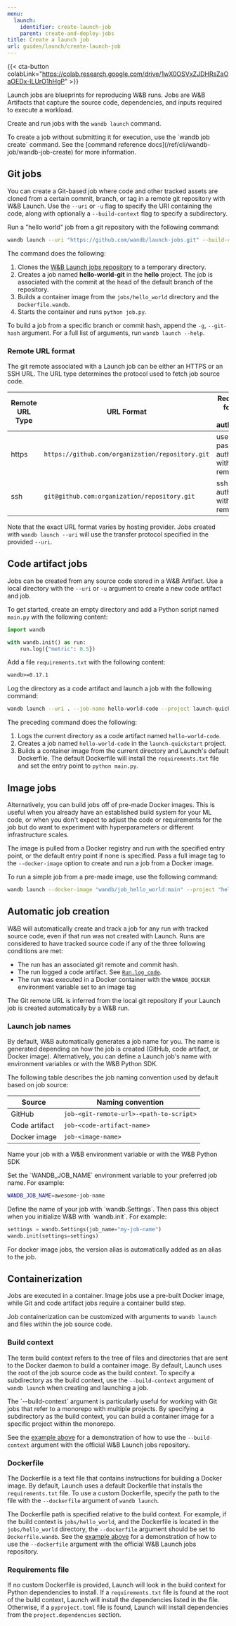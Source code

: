 ```yaml
---
menu:
  launch:
    identifier: create-launch-job
    parent: create-and-deploy-jobs
title: Create a launch job
url: guides/launch/create-launch-job
---
```

{{< cta-button colabLink="https://colab.research.google.com/drive/1wX0OSVxZJDHRsZaOaOEDx-lLUrO1hHgP" >}}

Launch jobs are blueprints for reproducing W&B runs. Jobs are W&B Artifacts that capture the source code, dependencies, and inputs required to execute a workload. 

Create and run jobs with the `wandb launch` command.

<Note>
To create a job without submitting it for execution, use the `wandb job create` command. See the [command reference docs](/ref/cli/wandb-job/wandb-job-create) for more information.
</Note>


## Git jobs

You can create a Git-based job where code and other tracked assets are cloned from a certain commit, branch, or tag in a remote git repository with W&B Launch. Use the `--uri` or `-u` flag to specify the URI containing the code, along with optionally a `--build-context` flag to specify a subdirectory.

Run a "hello world" job from a git repository with the following command:

```bash
wandb launch --uri "https://github.com/wandb/launch-jobs.git" --build-context jobs/hello_world --dockerfile Dockerfile.wandb --project "hello-world" --job-name "hello-world" --entry-point "python job.py"
```

The command does the following:
1. Clones the [W&B Launch jobs repository](https://github.com/wandb/launch-jobs) to a temporary directory.
2. Creates a job named **hello-world-git** in the **hello** project. The job is associated with the commit at the head of the default branch of the repository.
3. Builds a container image from the `jobs/hello_world` directory and the `Dockerfile.wandb`.
4. Starts the container and runs `python job.py`.

To build a job from a specific branch or commit hash, append the `-g`, `--git-hash` argument. For a full list of arguments, run `wandb launch --help`.

### Remote URL format

The git remote associated with a Launch job can be either an HTTPS or an SSH URL. The URL type determines the protocol used to fetch job source code. 

| Remote URL Type| URL Format | Requirements for access and authentication |
| ----------| ------------------- | ------------------------------------------ |
| https      | `https://github.com/organization/repository.git`  | username and password to authenticate with the git remote |
| ssh        | `git@github.com:organization/repository.git` | ssh key to authenticate with the git remote |

Note that the exact URL format varies by hosting provider. Jobs created with `wandb launch --uri` will use the transfer protocol specified in the provided `--uri`.


## Code artifact jobs

Jobs can be created from any source code stored in a W&B Artifact. Use a local directory with the `--uri` or `-u` argument to create a new code artifact and job.

To get started, create an empty directory and add a Python script named `main.py` with the following content:

```python
import wandb

with wandb.init() as run:
    run.log({"metric": 0.5})
```

Add a file `requirements.txt` with the following content:

```txt
wandb>=0.17.1
```

Log the directory as a code artifact and launch a job with the following command:

```bash
wandb launch --uri . --job-name hello-world-code --project launch-quickstart --entry-point "python main.py"
```

The preceding command does the following:
1. Logs the current directory as a code artifact named `hello-world-code`.
2. Creates a job named `hello-world-code` in the `launch-quickstart` project.
3. Builds a container image from the current directory and Launch's default Dockerfile. The default Dockerfile will install the `requirements.txt` file and set the entry point to `python main.py`.

## Image jobs

Alternatively, you can build jobs off of pre-made Docker images. This is useful when you already have an established build system for your ML code, or when you don't expect to adjust the code or requirements for the job but do want to experiment with hyperparameters or different infrastructure scales.

The image is pulled from a Docker registry and run with the specified entry point, or the default entry point if none is specified. Pass a full image tag to the `--docker-image` option to create and run a job from a Docker image.

To run a simple job from a pre-made image, use the following command:

```bash
wandb launch --docker-image "wandb/job_hello_world:main" --project "hello-world"           
```


## Automatic job creation

W&B will automatically create and track a job for any run with tracked source code, even if that run was not created with Launch. Runs are considered to have tracked source code if any of the three following conditions are met:
- The run has an associated git remote and commit hash.
- The run logged a code artifact. See [`Run.log_code`](/ref/python/sdk/classes/run#log_code).
- The run was executed in a Docker container with the `WANDB_DOCKER` environment variable set to an image tag

The Git remote URL is inferred from the local git repository if your Launch job is created automatically by a W&B run. 

### Launch job names

By default, W&B automatically generates a job name for you. The name is generated depending on how the job is created (GitHub, code artifact, or Docker image). Alternatively, you can define a Launch job's name with environment variables or with the W&B Python SDK.

The following table describes the job naming convention used by default based on job source:

| Source        | Naming convention                       |
| ------------- | --------------------------------------- |
| GitHub        | `job-<git-remote-url>-<path-to-script>` |
| Code artifact | `job-<code-artifact-name>`              |
| Docker image  | `job-<image-name>`                      |

Name your job with a W&B environment variable or with the W&B Python SDK

<Tabs>
<Tab title="Tab">
Set the `WANDB_JOB_NAME` environment variable to your preferred job name. For example:

```bash
WANDB_JOB_NAME=awesome-job-name
```
</Tab>
<Tab title="Tab">
Define the name of your job with `wandb.Settings`. Then pass this object when you initialize W&B with `wandb.init`. For example:

```python
settings = wandb.Settings(job_name="my-job-name")
wandb.init(settings=settings)
```
</Tab>
</Tabs>

<Note>
For docker image jobs, the version alias is automatically added as an alias to the job.
</Note>

## Containerization

Jobs are executed in a container. Image jobs use a pre-built Docker image, while Git and code artifact jobs require a container build step.

Job containerization can be customized with arguments to `wandb launch` and files within the job source code.

### Build context

The term build context refers to the tree of files and directories that are sent to the Docker daemon to build a container image. By default, Launch uses the root of the job source code as the build context. To specify a subdirectory as the build context, use the `--build-context` argument of `wandb launch` when creating and launching a job.

<Note>
The `--build-context` argument is particularly useful for working with Git jobs that refer to a monorepo with multiple projects. By specifying a subdirectory as the build context, you can build a container image for a specific project within the monorepo.

See the [example above](#git-jobs) for a demonstration of how to use the `--build-context` argument with the official W&B Launch jobs repository.
</Note>

### Dockerfile

The Dockerfile is a text file that contains instructions for building a Docker image. By default, Launch uses a default Dockerfile that installs the `requirements.txt` file. To use a custom Dockerfile, specify the path to the file with the `--dockerfile` argument of `wandb launch`.

The Dockerfile path is specified relative to the build context. For example, if the build context is `jobs/hello_world`, and the Dockerfile is located in the `jobs/hello_world` directory, the `--dockerfile` argument should be set to `Dockerfile.wandb`. See the [example above](#git-jobs) for a demonstration of how to use the `--dockerfile` argument with the official W&B Launch jobs repository.

### Requirements file

If no custom Dockerfile is provided, Launch will look in the build context for Python dependencies to install. If a `requirements.txt` file is found at the root of the build context, Launch will install the dependencies listed in the file. Otherwise, if a `pyproject.toml` file is found, Launch will install dependencies from the `project.dependencies` section.